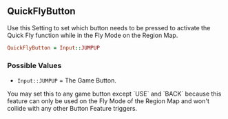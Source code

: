 ## QuickFlyButton

Use this Setting to set which button needs to be pressed to activate the Quick Fly function while in the Fly Mode on the Region Map.

```ruby
QuickFlyButton = Input::JUMPUP
```

### Possible Values

- `Input::JUMPUP` = The Game Button.

<Callout type="hint">
  You may set this to any game button except `USE` and `BACK` because this feature can only be used on the Fly Mode of the Region Map and won't collide with any other Button Feature triggers.
</Callout>